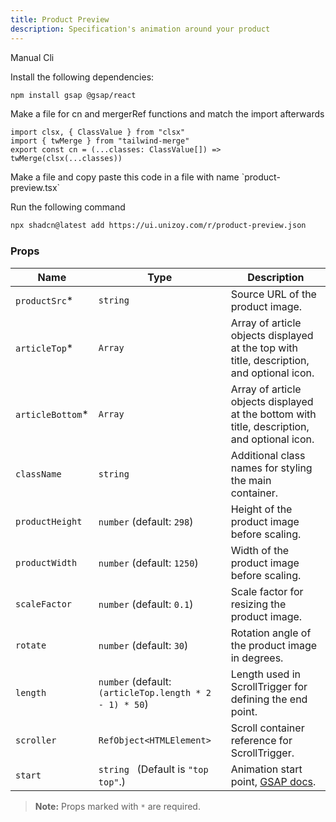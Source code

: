 ```yaml
---
title: Product Preview
description: Specification's animation around your product
---
```


<ComponentPreview
  name="product-preview-demo"
  className="[&_.preview>[data-orientation=vertical]]:sm:max-w-[70%]"
/>

<CodeTabs>

<TabsList>
  <TabsTrigger value="manual">Manual</TabsTrigger>
  <TabsTrigger value="cli">Cli</TabsTrigger>
</TabsList>

<TabsContent value="manual">

<Steps>

<Step>Install the following dependencies:</Step>

```bash
npm install gsap @gsap/react
```

<Step>
  Make a file for cn and mergerRef functions and match the import
  afterwards
</Step>

```tsx
import clsx, { ClassValue } from "clsx"
import { twMerge } from "tailwind-merge"
export const cn = (...classes: ClassValue[]) => twMerge(clsx(...classes))
```

<Step>
  Make a file and copy paste this code in a file with name `product-preview.tsx`
</Step>

<ComponentSource name="product-preview" />

</Steps>

</TabsContent>

<TabsContent value="cli">

<Steps>

<Step>Run the following command </Step>

```bash
npx shadcn@latest add https://ui.unizoy.com/r/product-preview.json
```

</Steps>

</TabsContent>

</CodeTabs>

### Props

| Name              | Type                                                  | Description                                                                                  |
| ----------------- | ------------------------------------------------------| -------------------------------------------------------------------------------------------- |
| `productSrc`\*    | `string`                                              | Source URL of the product image.                                                             |
| `articleTop`\*    | `Array`                                               | Array of article objects displayed at the top with title, description, and optional icon.    |
| `articleBottom`\* | `Array`                                               | Array of article objects displayed at the bottom with title, description, and optional icon. |
| `className`       | `string`                                              | Additional class names for styling the main container.                                       |
| `productHeight`   | `number` (default: `298`)                             | Height of the product image before scaling.                                                  |
| `productWidth`    | `number` (default: `1250`)                            | Width of the product image before scaling.                                                   |
| `scaleFactor`     | `number` (default: `0.1`)                             | Scale factor for resizing the product image.                                                 |
| `rotate`          | `number` (default: `30`)                              | Rotation angle of the product image in degrees.                                              |
| `length`          | `number` (default: `(articleTop.length * 2 - 1) * 50`)| Length used in ScrollTrigger for defining the end point.                                     |
| `scroller`        | `RefObject<HTMLElement>`                              | Scroll container reference for ScrollTrigger.                                                |
| `start`           | `string ` (Default is `"top top"`.)                   | Animation start point, [GSAP docs](https://gsap.com/docs/v3/Plugins/ScrollTrigger/?page=1#start).|

> **Note:** Props marked with `*` are required.
